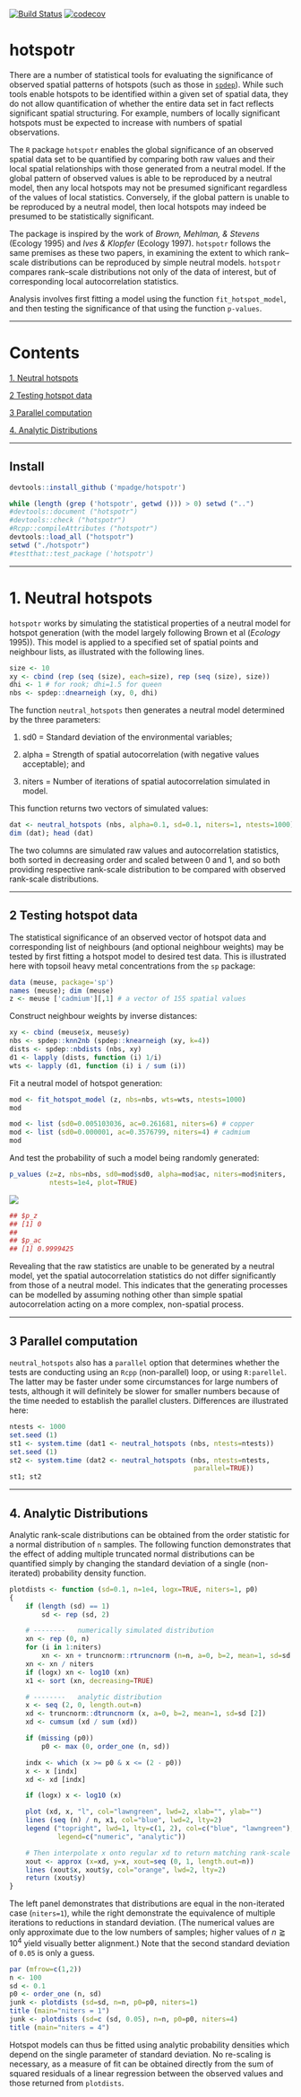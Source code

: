 [![Build Status](https://travis-ci.org/mpadge/hotspotr.svg?branch=master)](https://travis-ci.org/mpadge/hotspotr)
[![codecov](https://codecov.io/gh/mpadge/hotspotr/branch/master/graph/badge.svg)](https://codecov.io/gh/mpadge/hotspotr)

# hotspotr 

There are a number of statistical tools for evaluating the significance of
observed spatial patterns of hotspots (such as those in
[`spdep`](https://cran.r-project.org/package=spdep)). While such tools enable
hotspots to be identified within a given set of spatial data, they do not allow
quantification of whether the entire data set in fact reflects significant
spatial structuring. For example, numbers of locally significant hotspots must
be expected to increase with numbers of spatial observations. 

The `R` package `hotspotr` enables the global significance of an observed
spatial data set to be quantified by comparing both raw values and their local
spatial relationships with those generated from a neutral model. If the global
pattern of observed values is able to be reproduced by a neutral model, then any
local hotspots may not be presumed significant regardless of the values of local
statistics. Conversely, if the global pattern is unable to be reproduced by a
neutral model, then local hotspots may indeed be presumed to be statistically
significant.

The package is inspired by the work of *Brown, Mehlman, & Stevens* (Ecology
1995) and *Ives & Klopfer* (Ecology 1997). `hotspotr` follows the same premises
as these two papers, in examining the extent to which rank--scale distributions
can be reproduced by simple neutral models. `hotspotr` compares rank--scale
distributions not only of the data of interest, but of corresponding local
autocorrelation statistics.

Analysis involves first fitting a model using the function
`fit_hotspot_model`, and then testing the significance of that using the
function `p-values`.

--------


# Contents

[1. Neutral hotspots](#1-neutral)

[2 Testing hotspot data](#2-hotspot-test)

[3 Parallel computation](#3-parallel)

[4. Analytic Distributions](#4-analytic-dists)

--------


## Install

```r
devtools::install_github ('mpadge/hotspotr')
```
```r
while (length (grep ('hotspotr', getwd ())) > 0) setwd ("..")
#devtools::document ("hotspotr")
#devtools::check ("hotspotr")
#Rcpp::compileAttributes ("hotspotr")
devtools::load_all ("hotspotr")
setwd ("./hotspotr")
#testthat::test_package ('hotspotr')
```

--------

# <a name="1-neutral"></a>1. Neutral hotspots

`hotspotr` works by simulating the statistical properties of a neutral model for
hotspot generation (with the model largely following Brown et al (*Ecology*
1995)). This model is applied to a specified set of spatial points and neighbour
lists, as illustrated with the following lines.
```r
size <- 10
xy <- cbind (rep (seq (size), each=size), rep (seq (size), size))
dhi <- 1 # for rook; dhi=1.5 for queen
nbs <- spdep::dnearneigh (xy, 0, dhi)
```

The function `neutral_hotspots` then generates a neutral model determined by the
three parameters:

1. sd0 = Standard deviation of the environmental variables;

2. alpha = Strength of spatial autocorrelation (with negative values
   acceptable); and

3. niters = Number of iterations of spatial autocorrelation simulated in model.

This function returns two vectors of simulated values:
```r
dat <- neutral_hotspots (nbs, alpha=0.1, sd=0.1, niters=1, ntests=1000)
dim (dat); head (dat)
```
The two columns are simulated raw values and autocorrelation statistics, both
sorted in decreasing order and scaled between 0 and 1, and so both providing
respective rank-scale distribution to be compared with observed rank-scale
distributions.

--------

## <a name="2-hotspot-test"></a>2 Testing hotspot data

The statistical significance of an observed vector of hotspot data and
corresponding list of neighbours (and optional neighbour weights) may be tested
by first fitting a hotspot model to desired test data. This is illustrated here
with topsoil heavy metal concentrations from the `sp` package:
```r
data (meuse, package='sp') 
names (meuse); dim (meuse)
z <- meuse ['cadmium'][,1] # a vector of 155 spatial values
```
Construct neighbour weights by inverse distances:
```r
xy <- cbind (meuse$x, meuse$y)
nbs <- spdep::knn2nb (spdep::knearneigh (xy, k=4))
dists <- spdep::nbdists (nbs, xy)
d1 <- lapply (dists, function (i) 1/i)
wts <- lapply (d1, function (i) i / sum (i))
```
Fit a neutral model of hotspot generation:
```r
mod <- fit_hotspot_model (z, nbs=nbs, wts=wts, ntests=1000)
mod
```
```r
mod <- list (sd0=0.005103036, ac=0.261681, niters=6) # copper
mod <- list (sd0=0.000001, ac=0.3576799, niters=4) # cadmium
mod
```
And test the probability of such a model being randomly generated:
```r
p_values (z=z, nbs=nbs, sd0=mod$sd0, alpha=mod$ac, niters=mod$niters,
          ntests=1e4, plot=TRUE)
```
![](fig/p-values.png)
```r
## $p_z
## [1] 0
## 
## $p_ac
## [1] 0.9999425
```

Revealing that the raw statistics are unable to be generated by a neutral model,
yet the spatial autocorrelation statistics do not differ significantly from
those of a neutral model.  This indicates that the generating processes can be
modelled by assuming nothing other than simple spatial autocorrelation acting on
a more complex, non-spatial process.

--------

## <a name="3-parallel"></a>3 Parallel computation

`neutral_hotspots` also has a `parallel` option that determines whether the
tests are conducting using an `Rcpp` (non-parallel) loop, or using `R:parellel`.
The latter may be faster under some circumstances for large numbers of tests,
although it will definitely be slower for smaller numbers because of the time
needed to establish the parallel clusters. Differences are illustrated here:

```r
ntests <- 1000
set.seed (1)
st1 <- system.time (dat1 <- neutral_hotspots (nbs, ntests=ntests))
set.seed (1)
st2 <- system.time (dat2 <- neutral_hotspots (nbs, ntests=ntests,
                                              parallel=TRUE))
st1; st2
```

-------

## <a name="4-analytic-dists"></a>4. Analytic Distributions

Analytic rank-scale distributions can be obtained from the order statistic for a
normal distribution of `n` samples. The following function demonstrates that the
effect of adding multiple truncated normal distributions can be quantified
simply by changing the standard deviation of a single (non-iterated) probability
density function.


```r
plotdists <- function (sd=0.1, n=1e4, logx=TRUE, niters=1, p0)
{
    if (length (sd) == 1)
        sd <- rep (sd, 2)

    # --------   numerically simulated distribution
    xn <- rep (0, n)
    for (i in 1:niters)
        xn <- xn + truncnorm::rtruncnorm (n=n, a=0, b=2, mean=1, sd=sd [1])
    xn <- xn / niters
    if (logx) xn <- log10 (xn)
    x1 <- sort (xn, decreasing=TRUE)

    # --------   analytic distribution
    x <- seq (2, 0, length.out=n)
    xd <- truncnorm::dtruncnorm (x, a=0, b=2, mean=1, sd=sd [2])
    xd <- cumsum (xd / sum (xd))

    if (missing (p0))
        p0 <- max (0, order_one (n, sd))

    indx <- which (x >= p0 & x <= (2 - p0))
    x <- x [indx]
    xd <- xd [indx]

    if (logx) x <- log10 (x) 

    plot (xd, x, "l", col="lawngreen", lwd=2, xlab="", ylab="")
    lines (seq (n) / n, x1, col="blue", lwd=2, lty=2)
    legend ("topright", lwd=1, lty=c(1, 2), col=c("blue", "lawngreen"), bty="n",
            legend=c("numeric", "analytic"))

    # Then interpolate x onto regular xd to return matching rank-scale dist
    xout <- approx (x=xd, y=x, xout=seq (0, 1, length.out=n))
    lines (xout$x, xout$y, col="orange", lwd=2, lty=2)
    return (xout$y)
}
```

The left panel demonstrates that distributions are equal in the non-iterated case
(`niters=1`), while the right demonstrate the equivalence of multiple iterations
to reductions in standard deviation. (The numerical values are only approximate
due to the low numbers of samples; higher values of $n\gtrapprox 10^4$ yield
visually better alignment.) Note that the second standard deviation of `0.05` is
only a guess.
```r
par (mfrow=c(1,2))
n <- 100
sd <- 0.1
p0 <- order_one (n, sd)
junk <- plotdists (sd=sd, n=n, p0=p0, niters=1)
title (main="niters = 1")
junk <- plotdists (sd=c (sd, 0.05), n=n, p0=p0, niters=4)
title (main="niters = 4")
```

Hotspot models can thus be fitted using analytic probability densities which
depend on the single parameter of standard deviation. No re-scaling is
necessary, as a measure of fit can be obtained directly from the sum of squared
residuals of a linear regression between the observed values and those returned
from `plotdists`.
